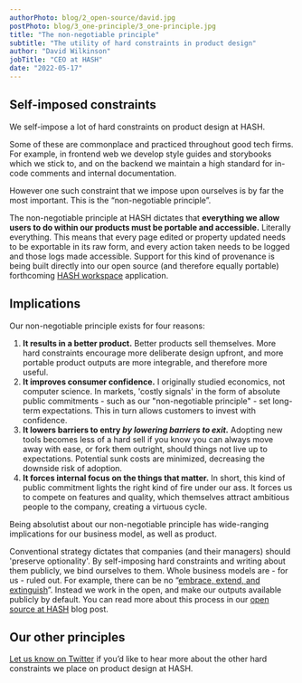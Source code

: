 ```yaml
---
authorPhoto: blog/2_open-source/david.jpg
postPhoto: blog/3_one-principle/3_one-principle.jpg
title: "The non-negotiable principle"
subtitle: "The utility of hard constraints in product design"
author: "David Wilkinson"
jobTitle: "CEO at HASH"
date: "2022-05-17"
---
```


## Self-imposed constraints

We self-impose a lot of hard constraints on product design at HASH.

Some of these are commonplace and practiced throughout good tech firms. For example, in frontend web we develop style guides and storybooks which we stick to, and on the backend we maintain a high standard for in-code comments and internal documentation.

However one such constraint that we impose upon ourselves is by far the most important. This is the “non-negotiable principle”.

The non-negotiable principle at HASH dictates that **everything we allow users to do within our products must be portable and accessible.** Literally everything. This means that every page edited or property updated needs to be exportable in its raw form, and every action taken needs to be logged and those logs made accessible. Support for this kind of provenance is being built directly into our open source (and therefore equally portable) forthcoming [HASH workspace](https://github.com/hashintel/hash/tree/main/packages/hash) application.

## Implications

Our non-negotiable principle exists for four reasons:

1.  **It results in a better product.** Better products sell themselves. More hard constraints encourage more deliberate design upfront, and more portable product outputs are more integrable, and therefore more useful.
1.  **It improves consumer confidence.** I originally studied economics, not computer science. In markets, 'costly signals' in the form of absolute public commitments - such as our "non-negotiable principle" - set long-term expectations. This in turn allows customers to invest with confidence.
1.  **It lowers barriers to entry _by lowering barriers to exit._** Adopting new tools becomes less of a hard sell if you know you can always move away with ease, or fork them outright, should things not live up to expectations. Potential sunk costs are minimized, decreasing the downside risk of adoption.
1.  **It forces internal focus on the things that matter.** In short, this kind of public commitment lights the right kind of fire under our ass. It forces us to compete on features and quality, which themselves attract ambitious people to the company, creating a virtuous cycle.

Being absolutist about our non-negotiable principle has wide-ranging implications for our business model, as well as product.

Conventional strategy dictates that companies (and their managers) should 'preserve optionality'. By self-imposing hard constraints and writing about them publicly, we bind ourselves to them. Whole business models are - for us - ruled out. For example, there can be no “<a href="https://en.wikipedia.org/wiki/Embrace,_extend,_and_extinguish">embrace, extend, and extinguish</a>”. Instead we work in the open, and make our outputs available publicly by default. You can read more about this process in our [open source at HASH](https://hash.dev/blog/open-source) blog post.

## Our other principles

[Let us know on Twitter](https://twitter.com/hashintel) if you’d like to hear more about the other hard constraints we place on product design at HASH.
